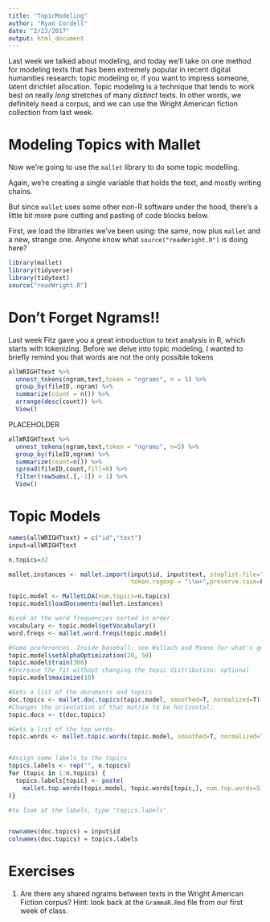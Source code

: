 ```yaml
---
title: "TopicModeling"
author: "Ryan Cordell"
date: "2/23/2017"
output: html_document
---
```


Last week we talked about modeling, and today we'll take on one method for modeling texts that has been extremely popular in recent digital humanities research: topic modeling or, if you want to impress someone, latent dirichlet allocation. Topic modeling is a technique that tends to work best on really *long* stretches of many *distinct* texts. In other words, we definitely need a corpus, and we can use the Wright American fiction collection from last week. 


# Modeling Topics with Mallet

Now we're going to use the `mallet` library to do some topic modelling.

Again, we're creating a single variable that holds the text, and mostly writing chains.

But since `mallet` uses some other non-R software under the hood, there's a little bit more pure cutting and pasting of code blocks below.

First, we load the libraries we've been using: the same, now plus `mallet` and a new, strange one. Anyone know what `source("readWright.R")` is doing here?

```r
library(mallet)
library(tidyverse)
library(tidytext)
source("readWright.R")
```

# Don't Forget Ngrams!!

Last week Fitz gave you a great introduction to text analysis in R, which starts with tokenizing. Before we delve into topic modeling, I wanted to briefly remind you that words are not the only possible tokens

```r

allWRIGHTtext %>%
  unnest_tokens(ngram,text,token = "ngrams", n = 5) %>% 
  group_by(fileID, ngram) %>% 
  summarize(count = n()) %>%
  arrange(desc(count)) %>%
  View()

```

PLACEHOLDER

```r

allWRIGHTtext %>%
  unnest_tokens(ngram,text,token = "ngrams", n=5) %>%
  group_by(fileID,ngram) %>% 
  summarize(count=n()) %>% 
  spread(fileID,count,fill=0) %>%
  filter(rowSums(.[,-1]) > 1) %>%
  View()

```



# Topic Models

```r
names(allWRIGHTtext) = c("id","text")
input=allWRIGHTtext 

n.topics=32

mallet.instances <- mallet.import(input$id, input$text, stoplist.file="data/stopwords.txt",
                                  token.regexp = "\\w+",preserve.case=F)

topic.model <- MalletLDA(num.topics=n.topics)
topic.model$loadDocuments(mallet.instances)

#Look at the word frequencies sorted in order.
vocabulary <- topic.model$getVocabulary()
word.freqs <- mallet.word.freqs(topic.model)

#Some preferences. Inside baseball: see Wallach and Mimno for what's going on.
topic.model$setAlphaOptimization(20, 50)
topic.model$train(300)
#Increase the fit without changing the topic distribution; optional
topic.model$maximize(10)

#Gets a list of the documents and topics
doc.topics <- mallet.doc.topics(topic.model, smoothed=T, normalized=T)
#Changes the orientation of that matrix to be horizontal:
topic.docs <- t(doc.topics)

#Gets a list of the top words.
topic.words <- mallet.topic.words(topic.model, smoothed=T, normalized=T)


#Assign some labels to the topics
topics.labels <- rep("", n.topics)
for (topic in 1:n.topics) {
  topics.labels[topic] <- paste(
    mallet.top.words(topic.model, topic.words[topic,], num.top.words=5)$words, collapse=" "
)}

#to look at the labels, type "topics.labels"


rownames(doc.topics) = input$id
colnames(doc.topics) = topics.labels
```




# Exercises

1. Are there any shared ngrams between texts in the Wright American Fiction corpus? Hint: look back at the `GrammaR.Rmd` file from our first week of class.
